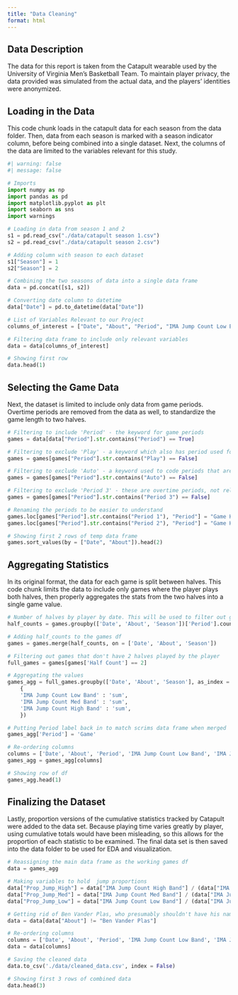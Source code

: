 ```yaml
---
title: "Data Cleaning"
format: html
---
```


## Data Description

The data for this report is taken from the Catapult wearable used by the University of Virginia Men's Basketball Team. To maintain player privacy, the data provided was simulated from the actual data, and the players' identities were anonymized.

## Loading in the Data

This code chunk loads in the catapult data for each season from the data folder. Then, data from each season is marked with a season indicator column, before being combined into a single dataset. Next, the columns of the data are limited to the variables relevant for this study.

```python
#| warning: false
#| message: false

# Imports
import numpy as np
import pandas as pd
import matplotlib.pyplot as plt
import seaborn as sns
import warnings

# Loading in data from season 1 and 2
s1 = pd.read_csv("./data/catapult season 1.csv")
s2 = pd.read_csv("./data/catapult season 2.csv")

# Adding column with season to each dataset
s1["Season"] = 1
s2["Season"] = 2

# Combining the two seasons of data into a single data frame
data = pd.concat([s1, s2])

# Converting date column to datetime
data["Date"] = pd.to_datetime(data["Date"])

# List of Variables Relevant to our Project
columns_of_interest = ["Date", "About", "Period", "IMA Jump Count Low Band", "IMA Jump Count Med Band", "IMA Jump Count High Band", "Season"]

# Filtering data frame to include only relevant variables
data = data[columns_of_interest]

# Showing first row
data.head(1)
```

## Selecting the Game Data

Next, the dataset is limited to include only data from game periods. Overtime periods are removed from the data as well, to standardize the game length to two halves.

```python
# Filtering to include 'Period' - the keyword for game periods
games = data[data["Period"].str.contains("Period") == True]

# Filtering to exclude 'Play' - a keyword which also has period used for scrimmages
games = games[games["Period"].str.contains("Play") == False]

# Filtering to exclude 'Auto' - a keyword used to code periods that are automatically coded
games = games[games["Period"].str.contains("Auto") == False]

# Filtering to exclude 'Period 3' - these are overtime periods, not relevant to work
games = games[games["Period"].str.contains("Period 3") == False]

# Renaming the periods to be easier to understand
games.loc[games["Period"].str.contains("Period 1"), "Period"] = "Game Half 1"
games.loc[games["Period"].str.contains("Period 2"), "Period"] = "Game Half 2"

# Showing first 2 rows of temp data frame
games.sort_values(by = ["Date", "About"]).head(2)
```

## Aggregating Statistics

In its original format, the data for each game is split between halves. This code chunk limits the data to include only games where the player plays both halves, then properly aggregates the stats from the two halves into a single game value.

```python
# Number of halves by player by date. This will be used to filter out games where the player played only  1 half 
half_counts = games.groupby(['Date', 'About', 'Season'])['Period'].count().reset_index(name = 'Half Count')

# Adding half_counts to the games df
games = games.merge(half_counts, on = ['Date', 'About', 'Season'])

# Filtering out games that don't have 2 halves played by the player
full_games = games[games['Half Count'] == 2]

# Aggregating the values
games_agg = full_games.groupby(['Date', 'About', 'Season'], as_index = False).agg(
    {
    'IMA Jump Count Low Band' : 'sum',
    'IMA Jump Count Med Band' : 'sum',
    'IMA Jump Count High Band' : 'sum',
    })

# Putting Period label back in to match scrims data frame when merged
games_agg['Period'] = 'Game'

# Re-ordering columns
columns = ['Date', 'About', 'Period', 'IMA Jump Count Low Band', 'IMA Jump Count Med Band', 'IMA Jump Count High Band', 'Season']
games_agg = games_agg[columns]

# Showing row of df
games_agg.head(1)
```

## Finalizing the Dataset 

Lastly, proportion versions of the cumulative statistics tracked by Catapult were added to the data set. Because playing time varies greatly by player, using cumulative totals would have been misleading, so this allows for the proportion of each statistic to be examined. The final data set is then saved into the data folder to be used for EDA and visualization.

```python
# Reassigning the main data frame as the working games df
data = games_agg

# Making variables to hold  jump proportions
data["Prop_Jump_High"] = data["IMA Jump Count High Band"] / (data["IMA Jump Count High Band"] + data["IMA Jump Count Low Band"] + data["IMA Jump Count Med Band"])
data["Prop_Jump_Med"] = data["IMA Jump Count Med Band"] / (data["IMA Jump Count High Band"] + data["IMA Jump Count Low Band"] + data["IMA Jump Count Med Band"])
data["Prop_Jump_Low"] = data["IMA Jump Count Low Band"] / (data["IMA Jump Count High Band"] + data["IMA Jump Count Low Band"] + data["IMA Jump Count Med Band"])

# Getting rid of Ben Vander Plas, who presumably shouldn't have his name in the data
data = data[data["About"] != "Ben Vander Plas"]

# Re-ordering columns
columns = ['Date', 'About', 'Period', 'IMA Jump Count Low Band', 'IMA Jump Count Med Band', 'IMA Jump Count High Band', "Prop_Jump_Low", "Prop_Jump_Med", "Prop_Jump_High", 'Season']
data = data[columns]

# Saving the cleaned data
data.to_csv('./data/cleaned_data.csv', index = False)

# Showing first 3 rows of combined data
data.head(3)
```